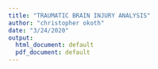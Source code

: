 ---
title: "TRAUMATIC BRAIN INJURY ANALYSIS"
author: "christopher okoth"
date: "3/24/2020"
output:
  html_document: default
  pdf_document: default
---
